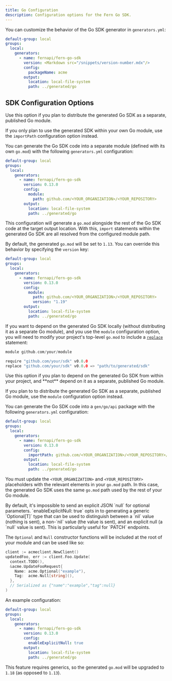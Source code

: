 ```yaml
---
title: Go Configuration
description: Configuration options for the Fern Go SDK.
---
```


You can customize the behavior of the Go SDK generator in `generators.yml`:

```yaml {7-8}
default-group: local
groups:
  local:
    generators:
      - name: fernapi/fern-go-sdk
        version: <Markdown src="/snippets/version-number.mdx"/>
        config:
          packageName: acme
        output:
          location: local-file-system
          path: ../generated/go
```

## SDK Configuration Options

<ParamField path="module" type="ModuleConfigSchema" required={false}>
Use this option if you plan to distribute the generated Go SDK as a separate, published Go module.

<Note>If you only plan to use the generated SDK within your own Go module, use the `importPath` configuration option instead.</Note>

You can generate the Go SDK code into a separate module (defined with its own `go.mod`)
with the following `generators.yml` configuration:

```yaml {7-9}
default-group: local
groups:
  local:
    generators:
      - name: fernapi/fern-go-sdk
        version: 0.13.0
        config:
          module:
            path: github.com/<YOUR_ORGANIZATION>/<YOUR_REPOSITORY>
        output:
          location: local-file-system
          path: ../generated/go
```

This configuration will generate a `go.mod` alongside the rest of the Go SDK code at the target output
location. With this, `import` statements within the generated Go SDK are all resolved from the configured
module path.

By default, the generated `go.mod` will be set to `1.13`. You can override this behavior by specifying
the `version` key:

```yaml {10}
default-group: local
groups:
  local:
    generators:
      - name: fernapi/fern-go-sdk
        version: 0.13.0
        config:
          module:
            path: github.com/<YOUR_ORGANIZATION>/<YOUR_REPOSITORY>
            version: "1.19"
        output:
          location: local-file-system
          path: ../generated/go
```

If you want to depend on the generated Go SDK locally (without distributing it as a separate Go module),
and you use the `module` configuration option, you will need to modify your project's top-level `go.mod` to include a [`replace`](https://go.dev/doc/modules/gomod-ref#replace) statement:

```go
module github.com/your/module

require "github.com/your/sdk" v0.0.0
replace "github.com/your/sdk" v0.0.0 => "path/to/generated/sdk"
```

</ParamField>

<ParamField path="packageName" type="string" required={false}>
</ParamField>

<ParamField path="importPath" type="string" required={false}>
Use this option if you plan to depend on the generated Go SDK from within your project, and **not** depend on it as a separate, published Go module.

<Note>If you plan to to distribute the generated Go SDK as a separate, published Go module, use the `module` configuration option instead.</Note>

You can generate the Go SDK code into a `gen/go/api` package with the following `generators.yml`
configuration:

```yaml {7-8}
default-group: local
groups:
  local:
    generators:
      - name: fernapi/fern-go-sdk
        version: 0.13.0
        config:
          importPath: github.com/<YOUR_ORGANIZATION>/<YOUR_REPOSITORY>/generated/go
        output:
          location: local-file-system
          path: ../generated/go
```
<Info>You must update the `<YOUR_ORGANIZATION>` and `<YOUR_REPOSITORY>` placeholders
with the relevant elements in your `go.mod` path. In this case, the generated Go SDK uses the same `go.mod` path used by the rest of your Go module.</Info>

</ParamField>

<ParamField path="alwaysSendRequiredProperties" type="boolean" required={false}>
</ParamField>

<ParamField path="clientConstructorName" type="string" required={false}>
</ParamField>

<ParamField path="clientName" type="string" required={false}>
</ParamField>

<ParamField path="enableExplicitNull" type="boolean" required={false}>
By default, it's impossible to send an explicit JSON `null` for optional parameters. `enableExplicitNull: true` opts in to generating a generic `Optional[T]` type that can be used to distinguish between a `nil` value (nothing is sent), a non-`nil` value (the value is sent), and an explicit null (a `null` value is sent). This is particularly useful for `PATCH` endpoints.

The `Optional` and `Null` constructor functions will be included at the root of your module and can be
used like so:

```go
client := acmeclient.NewClient()
updatedFoo, err := client.Foo.Update(
  context.TODO(),
  &acme.UpdateFooRequest{
    Name: acme.Optional("example"),
    Tag:  acme.Null[string](),
  },
  // Serialized as {"name":"example","tag":null}
)
```

An example configuration:

```yaml {7-8}
default-group: local
groups:
  local:
    generators:
      - name: fernapi/fern-go-sdk
        version: 0.13.0
        config:
          enableExplicitNull: true
        output:
          location: local-file-system
          path: ../generated/go
```

<Note>This feature requires generics, so the generated `go.mod` will be upgraded to `1.18` (as opposed to `1.13`).</Note>
</ParamField>

<ParamField path="exportedClientName" type="string" required={false}>
</ParamField>

<ParamField path="includeLegacyClientOptions" type="boolean" required={false}>
</ParamField>

<ParamField path="inlinePathParameters" type="boolean" required={false}>
</ParamField>

<ParamField path="inlineFileProperties" type="boolean" required={false}>
</ParamField>

<ParamField path="packageLayout" type="'flat' | 'nested'" required={false}>
</ParamField>

<ParamField path="union" type="'v0' | 'v1'" required={false}>
</ParamField>

<ParamField path="useReaderForBytesRequest" type="boolean" required={false}>
</ParamField>
